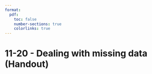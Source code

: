 ```yaml
---
format:
  pdf:
    toc: false
    number-sections: true
    colorlinks: true
---
```


# 11-20 - Dealing with missing data (Handout)
